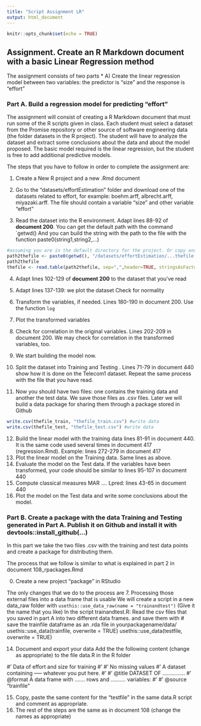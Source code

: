 ```yaml
---
title: "Script Assignment LR"
output: html_document
---
```


```r
knitr::opts_chunk$set(echo = TRUE)
```

## Assignment. Create an R Markdown document with a basic Linear Regression method
The assignment consists of two parts
* A) Create the linear regression model between two variables: the predictor is "size" and the response is "effort"

### Part A. Build a regression model for predicting "effort"

The assignment will consist of creating a R Markdown document that must run some of the R scripts given in class. Each student must select a dataset from the Promise repository or other source of software engineering data (the folder datasets in the R project). The student will have to analyze the dataset and extract some conclusions about the data and about the model proposed. The basic model required is the linear regression, but the student is free to add additional predictive models.

The steps that you have to follow in order to complete the assignment are:

1.  Create a New R project and a new .Rmd document

2.  Go to the "datasets/effortEstimation" folder and download one of the datasets related to effort, for example: boehm.arff, albrecht.arff, miyazaki.arff. The file should contain a variable "size" and other variable "effort"

3.  Read the dataset into the R environment. Adapt lines 88-92 of **document 200**. You can get the default path with the command `getwd() And you can build the string with the path to the file with the function paste0(string1,string2,...)

```r
#assuming you are in the default directory for the project. Or copy and paste the file(s) in a folder in your project
path2thefile <- paste0(getwd(), "/datasets/effortEstimation/...thefile....csv")
path2thefile
thefile <- read.table(path2thefile, sep=",",header=TRUE, stringsAsFactors=FALSE, dec = ".") #read data
```

4.  Adapt lines 102-129 of **document 200** to the dataset that you've read

5.  Adapt lines 137-139: we plot the dataset
    Check for normality

6.  Transform the variables, if needed. Lines 180-190 in document 200.
    Use the function `log`
7.  Plot the transformed variables
8.  Check for correlation in the original variables. Lines 202-209 in document 200.
    We may check for correlation in the transformed variables, too.
9.  We start building the model now.
10. Split the dataset into Training and Testing . Lines 71-79 in document 440 show how it is done on the Telecom1 dataset. Repeat the same process with the file that you have read. 
11. Now you should have two files: one contains the training data and another the test data. We save those files as .csv files. Later we will build a data package for sharing them through a package stored in Github

```r
write.csv(thefile_train, "thefile_train.csv") #write data
write.csv(thefile_test, "thefile_test.csv") #write data

```
12. Build the linear model with the training data lines 81-91 in document 440. It is the same code used several times in document 417 (regression.Rmd). Example: lines 272-279 in document 417
13. Plot the linear model on the Training data. Same lines as above.
14. Evaluate the model on the Test data. If the variables have been transformed, your code should be similar to lines 95-107 in document 440
15. Compute classical measures MAR .... Lpred: lines 43-65 in document 440
16. Plot the model on the Test data and write some conclusions about the model.

### Part B. Create a package with the data Training and Testing generated in Part A. Publish it on Github and install it with devtools::install_github(...)

In this part we take the two files .csv with the training and test data points and create a package for distributing them.

The process that we follow is similar to what is explained in part 2 in document 108_rpackages.Rmd

0. Create a new project "package" in RStudio

The only changes that we do to the process are
7. Processing those external files into a data frame that is usable
We will create a script in a new data_raw folder with `usethis::use_data_raw(name = "trainandtest")` (Give it the name that you like)
In the script trainandtest.R:
Read the csv files that you saved in part A into two different data frames. 
and save them with
	# save the trainfile dataframe as an .rda file in yourpackagename/data/
usethis::use_data(trainfile, overwrite = TRUE)
usethis::use_data(testfile, overwrite = TRUE)


14. Document and export your data 
Add the the following content (change as appropriate) to the file data.R in the R folder


#' Data of effort and size for training
#'
#' No missing values
#' A dataset containing -----  whatever you put here.
#'
#' @title DATASET OF ...............
#' @format A data frame with ....... rows and .......... variables:
#' \describe{
#' \item{effort}{Effort measured in -------.}
#' \item{size}{Size measured in ....}
#' \item{source}{whatever indicating one source or another.}
#' }
#' @source \url{https://....domain.com... }
"trainfile"

15. Copy, paste the same content for the "testfile" in the same data.R script and comment as appropriate.  
16. The rest of the steps are the same as in document 108 (change the names as appropriate)

